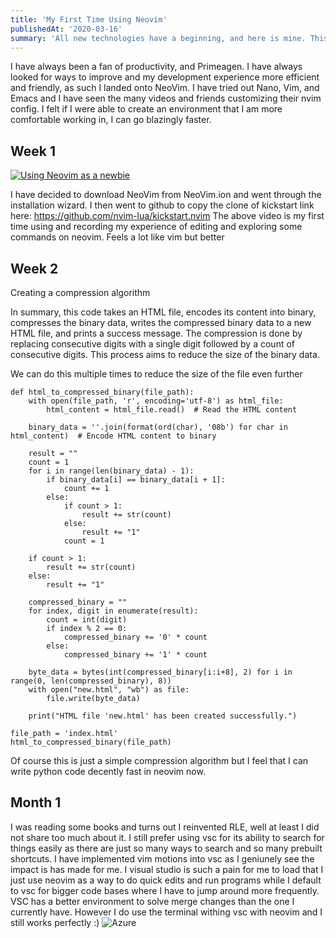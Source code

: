 ```yaml
---
title: 'My First Time Using Neovim'
publishedAt: '2020-03-16'
summary: 'All new technologies have a beginning, and here is mine. This markdown was done with neovim.'
---
```

I have always been a fan of productivity, and Primeagen. I have always looked for ways to improve and my development experience more efficient and friendly, as such I landed onto NeoVim. I have tried out Nano, Vim, and Emacs and I have seen the many videos and friends customizing their nvim config. I felt if I were able to create an environment that I am more comfortable working in, I can go blazingly faster.

## Week 1

[![Using Neovim as a newbie](https://img.youtube.com/vi/cK2T1-Dd2Fk/0.jpg)](https://www.youtube.com/watch?v=cK2T1-Dd2Fk)


I have decided to download NeoVim from NeoVim.ion and went through the installation wizard. I then went to github to copy the clone of kickstart link here: https://github.com/nvim-lua/kickstart.nvim The above video is my first time using and recording my experience of editing and exploring some commands on neovim. Feels a lot like vim but better

## Week 2

Creating a compression algorithm

In summary, this code takes an HTML file, encodes its content into binary, compresses the binary data, writes the compressed binary data to a new HTML file, and prints a success message. The compression is done by replacing consecutive digits with a single digit followed by a count of consecutive digits. This process aims to reduce the size of the binary data.

We can do this multiple times to reduce the size of the file even further
```
def html_to_compressed_binary(file_path):
    with open(file_path, 'r', encoding='utf-8') as html_file:
        html_content = html_file.read()  # Read the HTML content
    
    binary_data = ''.join(format(ord(char), '08b') for char in html_content)  # Encode HTML content to binary

    result = ""
    count = 1
    for i in range(len(binary_data) - 1):
        if binary_data[i] == binary_data[i + 1]:
            count += 1
        else:
            if count > 1:
                result += str(count)
            else:
                result += "1"
            count = 1

    if count > 1:
        result += str(count)
    else:
        result += "1"

    compressed_binary = ""
    for index, digit in enumerate(result):
        count = int(digit)
        if index % 2 == 0:
            compressed_binary += '0' * count
        else:
            compressed_binary += '1' * count

    byte_data = bytes(int(compressed_binary[i:i+8], 2) for i in range(0, len(compressed_binary), 8))
    with open("new.html", "wb") as file:
        file.write(byte_data)

    print("HTML file 'new.html' has been created successfully.")

file_path = 'index.html'
html_to_compressed_binary(file_path)
```

Of course this is just a simple compression algorithm but I feel that I can write python code decently fast in neovim now. 

## Month 1
I was reading some books and turns out I reinvented RLE, well at least I did not share too much about it.
I still prefer using vsc for its ability to search for things easily as there are just so many ways to search and so many prebuilt shortcuts. I have implemented vim motions into vsc as I geniunely see the impact is has made for me. I visual studio is such a pain for me to load that I just use neovim as a way to do quick edits and run programs while I default to vsc for bigger code bases where I have to jump around more frequently. VSC has a better environment to solve merge changes than the one I currently have. However I do use the terminal withing vsc with neovim and I still works perfectly :)
![Azure](/assets/blog/hello-world/nvim.png)
